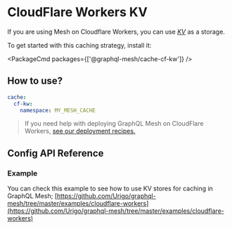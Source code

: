 
# CloudFlare Workers KV

If you are using Mesh on Cloudflare Workers, you can use
[_KV_](https://developers.cloudflare.com/workers/runtime-apis/kv/) as a storage.

To get started with this caching strategy, install it:

<PackageCmd packages={['@graphql-mesh/cache-cf-kw']} />

## How to use?

```yaml filename=".meshrc.yaml"
cache:
  cf-kw:
    namespace: MY_MESH_CACHE
```

> If you need help with deploying GraphQL Mesh on CloudFlare Workers,
> [see our deployment recipes.](/docs/getting-started/deploy-mesh-gateway#deploy-mesh-on-cloudflare-workers)

## Config API Reference


<API />

### Example

You can check this example to see how to use KV stores for caching in GraphQL Mesh;
[https://github.com/Urigo/graphql-mesh/tree/master/examples/cloudflare-workers](https://github.com/Urigo/graphql-mesh/tree/master/examples/cloudflare-workers)
